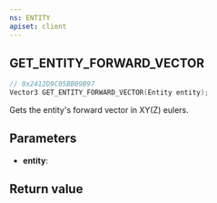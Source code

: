 ```yaml
---
ns: ENTITY
apiset: client
---
```

## GET_ENTITY_FORWARD_VECTOR

```c
// 0x2412D9C05BB09B97
Vector3 GET_ENTITY_FORWARD_VECTOR(Entity entity);
```

Gets the entity's forward vector in XY(Z) eulers.

## Parameters
* **entity**:

## Return value
